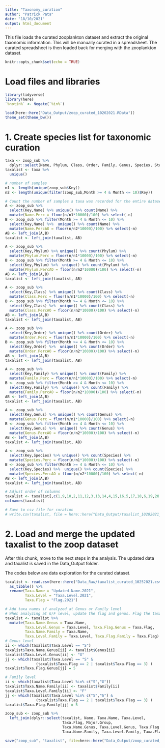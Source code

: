 ```yaml
---
title: "Taxonomy_curation"
author: "Patrick Pata"
date: "18/10/2021"
output: html_document
---
```


This file loads the curated zooplankton dataset and extract the original taxonomic information. This will be manually curated in a spreadsheet. The curated spreadsheet is then loaded back for merging with the zooplankton dataset. 

```r
knitr::opts_chunk$set(echo = TRUE)
```

# Load files and libraries
```r
library(tidyverse)
library(here)
`%notin%` <- Negate(`%in%`)

load(here::here("Data_Output/zoop_curated_10202021.RData"))
theme_set(theme_bw())
```

# 1. Create species list for taxonomic curation
```r
taxa <- zoop_sub %>% 
  dplyr::select(Name, Phylum, Class, Order, Family, Genus, Species, Stage)
taxalist <- taxa %>% 
  unique()

# number of samples 
n1 <- length(unique(zoop_sub$Key))
n2 <- length(unique(filter(zoop_sub,Month >= 4 & Month <= 10)$Key))

# Count the number of samples a taxa was recorded for the entire dataset and also for the April-October period
A <- zoop_sub %>% 
  select(Key,Name) %>% unique() %>% count(Name) %>% 
  mutate(Name.Perc = floor(n/n1*10000)/100) %>% select(-n)
B <- zoop_sub %>% filter(Month >= 4 & Month <= 10) %>% 
  select(Key,Name) %>%  unique() %>% count(Name) %>% 
  mutate(Name.PercAO = floor(n/n2*10000)/100) %>% select(-n)
AB <- left_join(A,B)
taxalist <- left_join(taxalist, AB)

A <- zoop_sub %>% 
  select(Key,Phylum) %>% unique() %>% count(Phylum) %>% 
  mutate(Phylum.Perc = floor(n/n1*10000)/100) %>% select(-n)
B <- zoop_sub %>% filter(Month >= 4 & Month <= 10) %>% 
  select(Key,Phylum) %>%  unique() %>% count(Phylum) %>% 
  mutate(Phylum.PercAO = floor(n/n2*10000)/100) %>% select(-n)
AB <- left_join(A,B)
taxalist <- left_join(taxalist, AB)

A <- zoop_sub %>% 
  select(Key,Class) %>% unique() %>% count(Class) %>% 
  mutate(Class.Perc = floor(n/n1*10000)/100) %>% select(-n)
B <- zoop_sub %>% filter(Month >= 4 & Month <= 10) %>% 
  select(Key,Class) %>%  unique() %>% count(Class) %>% 
  mutate(Class.PercAO = floor(n/n2*10000)/100) %>% select(-n)
AB <- left_join(A,B)
taxalist <- left_join(taxalist, AB)

A <- zoop_sub %>% 
  select(Key,Order) %>% unique() %>% count(Order) %>% 
  mutate(Order.Perc = floor(n/n1*10000)/100) %>% select(-n)
B <- zoop_sub %>% filter(Month >= 4 & Month <= 10) %>% 
  select(Key,Order) %>%  unique() %>% count(Order) %>% 
  mutate(Order.PercAO = floor(n/n2*10000)/100) %>% select(-n)
AB <- left_join(A,B)
taxalist <- left_join(taxalist, AB)

A <- zoop_sub %>% 
  select(Key,Family) %>% unique() %>% count(Family) %>% 
  mutate(Family.Perc = floor(n/n1*10000)/100) %>% select(-n)
B <- zoop_sub %>% filter(Month >= 4 & Month <= 10) %>% 
  select(Key,Family) %>%  unique() %>% count(Family) %>% 
  mutate(Family.PercAO = floor(n/n2*10000)/100) %>% select(-n)
AB <- left_join(A,B)
taxalist <- left_join(taxalist, AB)

A <- zoop_sub %>% 
  select(Key,Genus) %>% unique() %>% count(Genus) %>% 
  mutate(Genus.Perc = floor(n/n1*10000)/100) %>% select(-n)
B <- zoop_sub %>% filter(Month >= 4 & Month <= 10) %>% 
  select(Key,Genus) %>%  unique() %>% count(Genus) %>% 
  mutate(Genus.PercAO = floor(n/n2*10000)/100) %>% select(-n)
AB <- left_join(A,B)
taxalist <- left_join(taxalist, AB)

A <- zoop_sub %>% 
  select(Key,Species) %>% unique() %>% count(Species) %>% 
  mutate(Species.Perc = floor(n/n1*10000)/100) %>% select(-n)
B <- zoop_sub %>% filter(Month >= 4 & Month <= 10) %>% 
  select(Key,Species) %>%  unique() %>% count(Species) %>% 
  mutate(Species.PercAO = floor(n/n2*10000)/100) %>% select(-n)
AB <- left_join(A,B)
taxalist <- left_join(taxalist, AB)

# Adjust order of columns
taxalist <- taxalist[,c(1,9,10,2,11,12,3,13,14,4,15,16,5,17,18,6,19,20,7,21,22,8)]
colnames(taxalist)

# Save to csv file for curation
# write.csv(taxalist, file = here::here("Data_Output/taxalist_10202021_unedited.csv"), row.names = FALSE)
```


# 2. Load and merge the updated taxalist to the zoop dataset
After this chunk, move to the next steps in the analysis. The updated data and taxalist is saved in the Data_Output folder.

The codes below are data exploration for the curated dataset.
```r
taxalist <- read.csv(here::here("Data_Raw/taxalist_curated_10252021.csv")) %>% 
  as_tibble() %>% 
  rename(Taxa.Name = "Updated.Name.2021",
         Taxa.Level = "Taxa.Level.2021",
         Taxa.Flag = "Flag.2021")

# Add taxa names if analyzed at Genus or Family level
# When analyzing at G/F level, update the flag and genus. Flag the taxa as 5 for instances when these were not analyzed at the species level but can be included when at the genus or family level.
taxalist <- taxalist %>% 
  mutate(Taxa.Name.Genus = Taxa.Name, 
         Taxa.Level.Genus = Taxa.Level, Taxa.Flag.Genus = Taxa.Flag,
         Taxa.Name.Family = Taxa.Name, 
         Taxa.Level.Family = Taxa.Level, Taxa.Flag.Family = Taxa.Flag)
# Genus level
ii <- which(taxalist$Taxa.Level == "S")
taxalist$Taxa.Name.Genus[ii] <- taxalist$Genus[ii]
taxalist$Taxa.Level.Genus[ii] <- "G"
jj <- which(taxalist$Taxa.Level == "S" & 
              (taxalist$Taxa.Flag == 2 | taxalist$Taxa.Flag == 3) )
taxalist$Taxa.Flag.Genus[jj] = 5

# Family level
ii <- which(taxalist$Taxa.Level %in% c("S","G"))
taxalist$Taxa.Name.Family[ii] <- taxalist$Family[ii]
taxalist$Taxa.Level.Family[ii] <- "F"
jj <- which(taxalist$Taxa.Level %in% c("S","G") & 
              (taxalist$Taxa.Flag == 2 | taxalist$Taxa.Flag == 3) )
taxalist$Taxa.Flag.Family[jj] = 5

zoop_sub <- zoop_sub %>% 
  left_join(dplyr::select(taxalist, Name, Taxa.Name, Taxa.Level,
                          Taxa.Flag, Major.Group,
                          Taxa.Name.Genus, Taxa.Level.Genus, Taxa.Flag.Genus,
                          Taxa.Name.Family, Taxa.Level.Family, Taxa.Flag.Family))

save("zoop_sub", "taxalist", file=here::here("Data_Output/zoop_curated_taxa_10252021.RData"))
```

